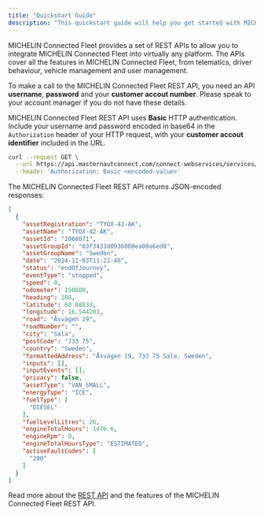 ```yaml
---
title: "Quickstart Guide"
description: "This quickstart guide will help you get started with MICHELIN Connected Fleet REST API, allowing you to make your first API call and begin exploring the possibilities of the MICHELIN Connected Fleet REST API."
---
```


MICHELIN Connected Fleet provides a set of REST APIs to allow you to integrate MICHELIN Connected Fleet into virtually any platform. The APIs cover all the features in MICHELIN Connected Fleet, from telematics, driver behaviour, vehicle management and user management.

To make a call to the MICHELIN Connected Fleet REST API, you need an API **username**, **password** and your **customer accout number**.  Please speak to your account manager if you do not have these details.

MICHELIN Connected Fleet REST API uses **Basic** HTTP authentication. Include your username and password encoded in base64 in the `Authorization` header of your HTTP request, with your **customer accout identifier** included in the URL.

```bash
curl --request GET \
  --url https://api.masternautconnect.com/connect-webservices/services/public/v1/customer/{customerId}/tracking/live \
  --header 'Authorization: Basic <encoded-value>'
```

The MICHELIN Connected Fleet REST API returns JSON-encoded responses:

```json
[
  {
    "assetRegistration": "TYOX-42-AK",
    "assetName": "TYOX-42-AK",
    "assetId": "2068071",
    "assetGroupId": "63f3433d0936060ea00a6ed8",
    "assetGroupName": "Sweden",
    "date": "2024-11-03T11:22:46",
    "status": "endOfJourney",
    "eventType": "stopped",
    "speed": 0,
    "odometer": 150800,
    "heading": 108,
    "latitude": 60.08833,
    "longitude": 16.544203,
    "road": "Åsvägen 19",
    "roadNumber": "",
    "city": "Sala",
    "postCode": "733 75",
    "country": "Sweden",
    "formattedAddress": "Åsvägen 19, 733 75 Sala, Sweden",
    "inputs": [],
    "inputEvents": [],
    "privacy": false,
    "assetType": "VAN_SMALL",
    "energyType": "ICE",
    "fuelType": [
      "DIESEL"
    ],
    "fuelLevelLitres": 26,
    "engineTotalHours": 1476.6,
    "engineRpm": 0,
    "engineTotalHoursType": "ESTIMATED",
    "activeFaultCodes": [
      "200"
    ]
  }
]
```

Read more about the [REST API](/essentials/restAPI) and the features of the MICHELIN Connected Fleet REST API.